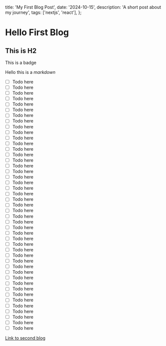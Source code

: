   title: 'My First Blog Post',
  date: '2024-10-15',
  description: 'A short post about my journey',
  tags: ['nextjs', 'react'],
};


# Hello First Blog

## This is H2

<Badge>This is a badge</Badge>

Hello this is a _markdown_

- [ ] Todo here
- [ ] Todo here
- [ ] Todo here
- [ ] Todo here
- [ ] Todo here
- [ ] Todo here
- [ ] Todo here
- [ ] Todo here
- [ ] Todo here
- [ ] Todo here
- [ ] Todo here
- [ ] Todo here
- [ ] Todo here
- [ ] Todo here
- [ ] Todo here
- [ ] Todo here
- [ ] Todo here
- [ ] Todo here
- [ ] Todo here
- [ ] Todo here
- [ ] Todo here
- [ ] Todo here
- [ ] Todo here
- [ ] Todo here
- [ ] Todo here
- [ ] Todo here
- [ ] Todo here
- [ ] Todo here
- [ ] Todo here
- [ ] Todo here
- [ ] Todo here
- [ ] Todo here
- [ ] Todo here
- [ ] Todo here
- [ ] Todo here
- [ ] Todo here
- [ ] Todo here
- [ ] Todo here
- [ ] Todo here
- [ ] Todo here
- [ ] Todo here
- [ ] Todo here
- [ ] Todo here
- [ ] Todo here
- [ ] Todo here

[Link to second blog](/writing/second-blog)
